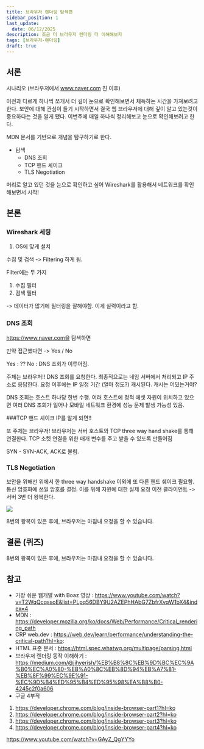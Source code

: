```yaml
---
title: 브라우저 렌더링 탐색편
sidebar_position: 1
last_update:
  date: 06/12/2025
description: 조금 더 브라우저 렌더링 더 이해해보자
tags: [브라우저-렌더링]
draft: true
---
```


## 서론

시나리오 (브라우저에서 www.naver.com 친 이후)

이전과 다르게 하나씩 쪼개서 더 깊이 눈으로 확인해보면서 체득하는 시간을 가져보려고 한다. 보안에 대해 관심이 들기 시작하면서 결국 웹 브라우저에 대해 깊이 알고 있는것이 중요하다는 것을 알게 됐다. 이번주에 매일 하나씩 정리해보고 눈으로 확인해보려고 한다.

MDN 문서를 기반으로 개념을 탐구하기로 한다.

- 탐색
  - DNS 조회
  - TCP 핸드 셰이크
  - TLS Negotiation

머리로 알고 있던 것을 눈으로 확인하고 싶어 Wireshark를 활용해서 네트워크를 확인해보면서 시작!

## 본론

### Wireshark 세팅

1. OS에 맞게 설치

수집 및 검색 -> Filtering 하게 됨.

Filter에는 두 가지

1. 수집 필터
2. 검색 필터

-> 데이터가 많기에 필터링을 잘해야함. 이게 실력이라고 함.

### DNS 조회

https://www.naver.com을 탐색하면

만약 접근했다면 -> Yes / No

Yes : ??
No : DNS 조회가 이루어짐.

주체는 브라우저!! DNS 조회를 요청한다. 최종적으로는 네임 서버에서 처리되고 IP 주소로 응답한다. 요청 이후에는 IP 일정 기간 (얼마 정도?) 캐시된다. 캐시는 어딨는거야?

DNS 조회는 호스트 하나당 한번 수행. 여러 호스트에 정적 에셋 자원이 위치하고 있으면 여러 DNS 조회가 일어나 모바일 네트워크 환경에 성능 문제 발생 가능성 있음.

###TCP 핸드 셰이크
IP를 알게 되면!!

또 주체는 브라우저!
브라우저는 서버 호스트와 TCP three way hand shake를 통해 연결한다. TCP 소켓 연결을 위한 매개 변수를 주고 받을 수 있또록 만들어짐

SYN - SYN-ACK, ACK로 불림.

### TLS Negotiation

보안을 위해선 위에서 한 three way handshake 이외에 또 다른 핸드 쉐이크 필요함. 통신 암호화에 쓰일 암호를 결정. 이를 위해 자원에 대한 실제 요청 이전 클라이언트 -> 서버 3번 더 왕복한다.

![](https://developer.mozilla.org/ko/docs/Web/Performance/Guides/How_browsers_work/ssl.jpg)

8번의 왕복이 있은 후에, 브라우저는 마침내 요청을 할 수 있습니다.

## 결론 (퀴즈)

8번의 왕복이 있은 후에, 브라우저는 마침내 요청을 할 수 있습니다.

## 참고

- 가장 쉬운 웹개발 with Boaz 영상 : https://www.youtube.com/watch?v=T2WqQcqssoE&list=PLpq56DBY9U2AZEPhHAbG7ZbfrXvqW1bX4&index=4
- MDN : https://developer.mozilla.org/ko/docs/Web/Performance/Critical_rendering_path
- CRP web.dev : https://web.dev/learn/performance/understanding-the-critical-path?hl=ko:
- HTML 표준 문서 : https://html.spec.whatwg.org/multipage/parsing.html
- 브라우저 렌더링 동작 이해하기 : https://medium.com/@jihyerish/%EB%B8%8C%EB%9D%BC%EC%9A%B0%EC%A0%80-%EB%A0%8C%EB%8D%94%EB%A7%81-%EB%8F%99%EC%9E%91-%EC%9D%B4%ED%95%B4%ED%95%98%EA%B8%B0-4245c2f0a606
- 구글 4부작

1. https://developer.chrome.com/blog/inside-browser-part1?hl=ko
2. https://developer.chrome.com/blog/inside-browser-part2?hl=ko
3. https://developer.chrome.com/blog/inside-browser-part3?hl=ko
4. https://developer.chrome.com/blog/inside-browser-part4?hl=ko

https://www.youtube.com/watch?v=GAyZ_QgYYYo
